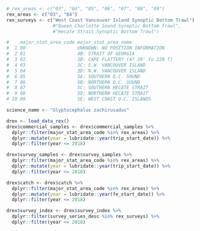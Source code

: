 
```r
# rex_areas <- c("03", "04", "05", "06", "07", "08", "09")
rex_areas <- c("03", "04")
rex_surveys <- c("West Coast Vancouver Island Synoptic Bottom Trawl")
                 #"Queen Charlotte Sound Synoptic Bottom Trawl",
                 #"Hecate Strait Synoptic Bottom Trawl")

#    major_stat_area_code major_stat_area_name
#  1 00                   UNKNOWN: NO POSITION INFORMATION   
#  2 01                   4B: STRAIT OF GEORGIA              
#  3 02                   3B: CAPE FLATTERY (47 20' to 220 T)
#  4 03                   3C: S.W. VANCOUVER ISLAND          
#  5 04                   3D: N.W. VANCOUVER ISLAND          
#  6 05                   5A: SOUTHERN Q.C. SOUND            
#  7 06                   5B: NORTHERN Q.C. SOUND            
#  8 07                   5C: SOUTHERN HECATE STRAIT         
#  9 08                   5D: NORTHERN HECATE STRAIT         
# 10 09                   5E: WEST COAST Q.C. ISLANDS   

science_name <- "Glyptocephalus zachirusadus"

drex <- load_data_rex()
drex$commercial_samples <- drex$commercial_samples %>%
  dplyr::filter(major_stat_area_code %in% rex_areas) %>%
  dplyr::mutate(year = lubridate::year(trip_start_date)) %>% 
  dplyr::filter(year <= 2018)

drex$survey_samples <- drex$survey_samples %>%
  dplyr::filter(major_stat_area_code %in% rex_areas) %>% 
  dplyr::mutate(year = lubridate::year(trip_start_date)) %>% 
  dplyr::filter(year <= 2018)

drex$catch <- drex$catch %>%
  dplyr::filter(major_stat_area_code %in% rex_areas) %>% 
  dplyr::mutate(year = lubridate::year(fe_start_date)) %>% 
  dplyr::filter(year <= 2018)

drex$survey_index <- drex$survey_index %>%
  dplyr::filter(survey_series_desc %in% rex_surveys) %>% 
  dplyr::filter(year <= 2018)
```
